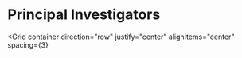 

<Box mb={5}>
<Grid
  container
  direction="row"
  justify="center"
  alignItems="center"
  spacing={3}
>

<Grid item md={6}>
<Animation />
</Grid>
<Grid item md={6}>

# Principal Investigators

</Grid>
</Grid>

<Grid
  container
  direction="row"
  justify="center"
  alignItems="center"
  spacing={3}
>
  <Grid item md={3} sm={12} xs={12} align="center">
    <FaceIcon fontSize="large" color="primary" />
    
<Person1 />

  </Grid>
  <Grid item md={3} sm={12} xs={12} align="center">
    <FaceIcon fontSize="large" color="primary"  />

<Person2 />

  </Grid>
  <Grid item md={3} sm={12} xs={12} align="center">
<FaceIcon fontSize="large" color="primary" />
    <Person3 />
  </Grid>
  <Grid item md={3} sm={12} xs={12} align="center">
 <FaceIcon fontSize="large"  color="primary"  />
    
<Person4 />

</Grid>
</Grid>
</Box>
